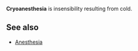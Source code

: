'''Cryoanesthesia''' is insensibility resulting from cold.

==See also==
*[[Anesthesia]]

{{uncategorizedstub|November 2006}}


{{disease-stub}}